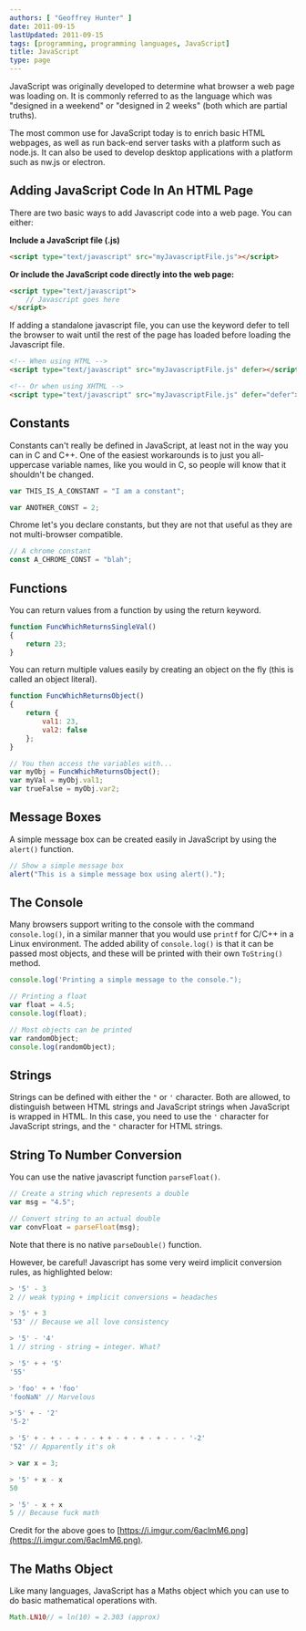 ```yaml
---
authors: [ "Geoffrey Hunter" ]
date: 2011-09-15
lastUpdated: 2011-09-15
tags: [programming, programming languages, JavaScript]
title: JavaScript
type: page
---
```


JavaScript was originally developed to determine what browser a web page was loading on. It is commonly referred to as the language which was "designed in a weekend" or "designed in 2 weeks" (both which are partial truths).

The most common use for JavaScript today is to enrich basic HTML webpages, as well as run back-end server tasks with a platform such as node.js. It can also be used to develop desktop applications with a platform such as nw.js or electron.

## Adding JavaScript Code In An HTML Page

There are two basic ways to add Javascript code into a web page. You can either:

**Include a JavaScript file (.js)**

```html    
<script type="text/javascript" src="myJavascriptFile.js"></script>
```

**Or include the JavaScript code directly into the web page:**

```html    
<script type="text/javascript">
    // Javascript goes here
</script>
```

If adding a standalone javascript file, you can use the keyword defer to tell the browser to wait until the rest of the page has loaded before loading the Javascript file.

```html    
<!-- When using HTML -->
<script type="text/javascript" src="myJavascriptFile.js" defer></script>

<!-- Or when using XHTML -->
<script type="text/javascript" src="myJavascriptFile.js" defer="defer"></script>
```

## Constants

Constants can't really be defined in JavaScript, at least not in the way you can in C and C++. One of the easiest workarounds is to just you all-uppercase variable names, like you would in C, so people will know that it shouldn't be changed.

```js    
var THIS_IS_A_CONSTANT = "I am a constant";

var ANOTHER_CONST = 2;
```

Chrome let's you declare constants, but they are not that useful as they are not multi-browser compatible.

```js    
// A chrome constant
const A_CHROME_CONST = "blah";
```

## Functions

You can return values from a function by using the return keyword.

```js    
function FuncWhichReturnsSingleVal()
{
    return 23;
}
```

You can return multiple values easily by creating an object on the fly (this is called an object literal).

```js    
function FuncWhichReturnsObject()
{
    return {
        val1: 23, 
        val2: false
    };  
}

// You then access the variables with...
var myObj = FuncWhichReturnsObject();
var myVal = myObj.val1;
var trueFalse = myObj.var2;
```

## Message Boxes

A simple message box can be created easily in JavaScript by using the `alert()` function.

```js    
// Show a simple message box
alert("This is a simple message box using alert().");
```

## The Console

Many browsers support writing to the console with the command `console.log()`, in a similar manner that you would use `printf` for C/C++ in a Linux environment. The added ability of `console.log()` is that it can be passed most objects, and these will be printed with their own `ToString()` method.

```js    
console.log('Printing a simple message to the console.");

// Printing a float
var float = 4.5;
console.log(float);

// Most objects can be printed
var randomObject;
console.log(randomObject);
```

## Strings

Strings can be defined with either the `"` or `'` character. Both are allowed, to distinguish between HTML strings and JavaScript strings when JavaScript is wrapped in HTML. In this case, you need to use the `'` character for JavaScript strings, and the `"` character for HTML strings.

## String To Number Conversion

You can use the native javascript function `parseFloat()`.

```js    
// Create a string which represents a double
var msg = "4.5";

// Convert string to an actual double
var convFloat = parseFloat(msg);
```

Note that there is no native `parseDouble()` function.

However, be careful! Javascript has some very weird implicit conversion rules, as highlighted below:

```js    
> '5' - 3
2 // weak typing + implicit conversions = headaches

> '5' + 3
'53' // Because we all love consistency

> '5' - '4'
1 // string - string = integer. What?

> '5' + + '5'
'55'

> 'foo' + + 'foo'
'fooNaN' // Marvelous

>'5' + - '2'
'5-2'

> '5' + - + - - + - - + + - + - + - + - - - '-2'
'52' // Apparently it's ok

> var x = 3;

> '5' + x - x
50

> '5' - x + x
5 // Because fuck math
```

Credit for the above goes to [https://i.imgur.com/6aclmM6.png](https://i.imgur.com/6aclmM6.png).

## The Maths Object

Like many languages, JavaScript has a Maths object which you can use to do basic mathematical operations with.

```js    
Math.LN10// = ln(10) = 2.303 (approx)
```